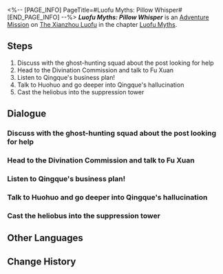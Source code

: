 <%-- [PAGE_INFO]
PageTitle=#Luofu Myths: Pillow Whisper#
[END_PAGE_INFO] --%>
{{Stub|Dialogue.}}
{{Mission Infobox
|id            = 8015155
|title         = 
|image         = <!--Mission Luofu Myths Pillow Whisper.png-->
|type          = Adventure
|event_name    = 
|chapter       = Luofu Myths
|requirements  = 
|summary       = The Ghostly Grove offers a myriad of uncanny stories, including rumors about the suddenly hardworking Qingque.<br />The only good heliobus is a captured heliobus. The only place they should go is the Suppression Tower in Fyxestroll Garden.
|characters    = Trailblazer
|startLocation = [[The Xianzhou Luofu]] - [[Fyxestroll Garden]]
|world         = The Xianzhou Luofu
|area          = Fyxestroll Garden
|prev          = 
|next          = 
|rewards       = Trailblaze EXP*100; Stellar Jade*20; Adventure Log*3; Condensed Aether*2; Lost Gold Fragment*2; Credit*5,000
}}
'''''Luofu Myths: Pillow Whisper''''' is an [[Adventure Mission]] on [[The Xianzhou Luofu]] in the chapter [[Luofu Myths]].

==Steps==
# Discuss with the ghost-hunting squad about the post looking for help
# Head to the Divination Commission and talk to Fu Xuan
# Listen to Qingque's business plan!
# Talk to Huohuo and go deeper into Qingque's hallucination
# Cast the heliobus into the suppression tower

<!--
==Gameplay Notes==

--><!--
==Trial Character==

-->
==Dialogue==
{{Stub Dialogue}}
===Discuss with the ghost-hunting squad about the post looking for help===
{{Mission Description|type=adventure|location=Fyxestroll Garden|You and your fellow ghost-hunters browse Ghostly Grove, discussing which rumors and anomalies might be caused by heliobi. Accurately distinguishing them requires 99 percent common sense and one percent intuition &mdash; some call it intuition, some call it psychic powers.}}
{{Dialogue Start}}
:{{tx}}
{{Dialogue End}}

===Head to the Divination Commission and talk to Fu Xuan===
{{Mission Description|type=adventure|location=Divination Commission|update|You arrive at the Divination Commission and meet the one who made the post asking for help, and it is none other than master diviner. She expresses her concerns about the changes occurring in Qingque. Apparently, she has been working diligently, clocking in right on time and leaving not a minute early, and meticulously planning for an (apparently) amazing business plan.}}
{{Dialogue Start}}
:{{tx}}
{{Dialogue End}}

===Listen to Qingque's business plan!===
{{Mission Description|type=adventure|location=Divination Commission|update|What? Qingque has a plan to make everyone rich and famous with her? You're her friend, yet she hasn't even reached out to you? That doesn't seem like something a friend would do. You decide to listen to her entrepreneurial speech.}}
{{Dialogue Start}}
:{{tx}}
{{Dialogue End}}

===Talk to Huohuo and go deeper into Qingque's hallucination===
{{Mission Description|type=adventure|location=<!--to be added-->|update|Qingque is freely informing everyone of her dream to make it big, getting all the diviners in the Commission distracted and eager to have a go themselves. However, you &mdash; or rather, Huohuo and Tail &mdash; have detected a trace of a heliobus' tricks. Your team ring the "Harmonic Chime" and dive deep into the illusion trapping Qingque.}}
{{Dialogue Start}}
:{{tx}}
{{Dialogue End}}

===Cast the heliobus into the suppression tower===
{{Mission Description|type=adventure|location=Fyxestroll Garden|update|The only good heliobus is a captured heliobus. The only place they should go is the Suppression Towers in Fyxestroll Garden.}}
{{Dialogue Start}}
:{{tx}}
{{Dialogue End}}

==Other Languages==
{{Other Languages
|en   = Luofu Myths: Pillow Whisper
|zhs  = 罗浮异闻•枕中记
|zht  = 羅浮異聞•枕中記
|ja   = 羅浮異聞・夢の中
|ko   = 나부 기문•침중기
|es   = Leyendas urbanas del Luofu: Recuerdos de la almohada
|fr   = Mythes du Luofu&nbsp;: Chuchotement d'oreiller
|ru   = Городские легенды Лофу: Записи из подушки
|th   = ตำนานพิศวงเมือง Luofu: บันทึกใต้หมอน
|vi   = Kỳ Bí Luofu - Lời Thì Thầm Của Gối
|de   = Legenden der Luofu: Die Welt auf einem Kissen
|id   = Legenda Urban Luofu: Cerita Indah di Balik Bantal
|pt   = Lendas do Luofu: Sussurros do Travesseiro
}}

==Change History==
{{Change History|1.5}}
